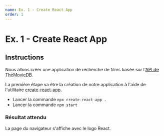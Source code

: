 ```yaml
---
name: Ex. 1 - Create React App
order: 1
---
```


# Ex. 1 - Create React App

## Instructions

Nous allons créer une application de recherche de films basée sur l'[API de TheMovieDB](https://developers.themoviedb.org/3).

La première étape va être la création de notre application à l'aide de l'utilitaire [create-react-app](https://github.com/facebook/create-react-app/).

- Lancer la commande `npx create-react-app .`
- Lancer la commande `npm start`

### Résultat attendu

La page du navigateur s'affiche avec le logo React.
